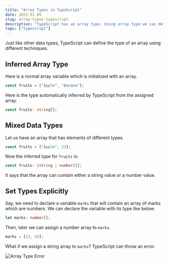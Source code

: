 ```yaml
---
title: "Array Types in TypeScript"
date: 2023-01-09
slug: array-types-typescript
description: "TypeScript has an array type. Using array type we can define the type of array elements"
tags: ["typescript"]
---
```



Just like other data types, TypeScript can define the type of an array using different techniques.

## Inferred Array Type

Here is a normal array variable which is initialized with an array.

```typescript
const fruits = ["Apple", "Banana"];
```

Here is the type automatically inferred by TypeScript from the assigned array.

```typescript
const fruits: string[];
```

## Mixed Data Types

Let us have an array that has elements of different types.

```typescript
const fruits = ["Apple", 23];
```

Now the inferred type for `fruits` is:

```typescript
const fruits: (string | number)[];
```

It says that the array can contain either a string value or a number value.

## Set Types Explicitly

Say, we need to declare a variable `marks` that will contain an array of marks which are numbers. We can declare the variable with its type like below:

```typescript
let marks: number[];
```

Then, later we can assign a number array to `marks`.

```typescript
marks = [23, 45];
```

What if we assign a string array to `marks`? TypeScript can throw an error.

<Image src={imgArrayType} alt="Array Type Error" />
